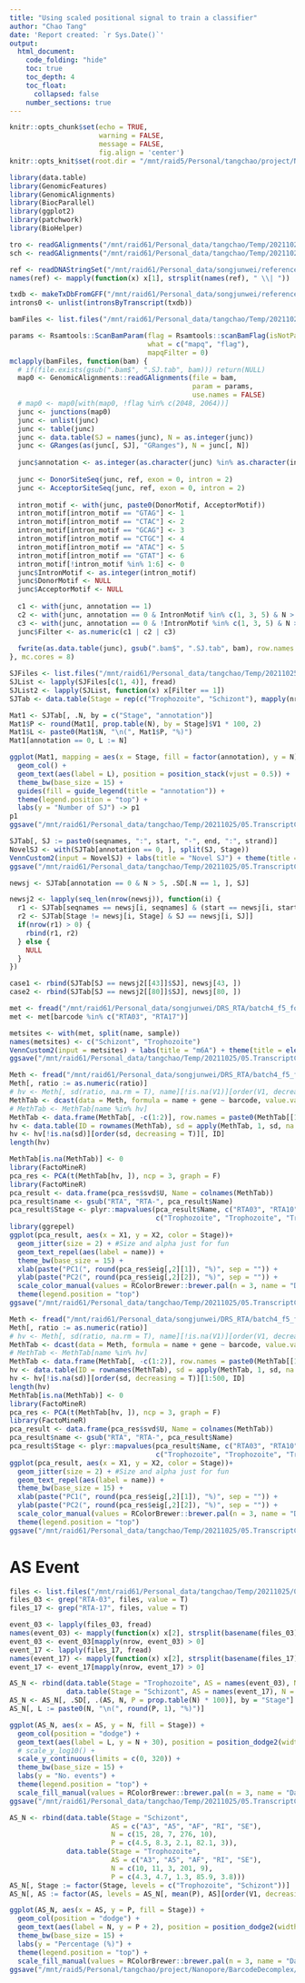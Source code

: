 ```yaml
---
title: "Using scaled positional signal to train a classifier"
author: "Chao Tang"
date: 'Report created: `r Sys.Date()`'
output: 
  html_document: 
    code_folding: "hide"
    toc: true
    toc_depth: 4
    toc_float: 
      collapsed: false
    number_sections: true
---
```


```r
knitr::opts_chunk$set(echo = TRUE, 
                      warning = FALSE, 
                      message = FALSE, 
                      fig.align = 'center')
knitr::opts_knit$set(root.dir = "/mnt/raid5/Personal/tangchao/project/Nanopore/BarcodeDecomplex")
```

```r
library(data.table)
library(GenomicFeatures)
library(GenomicAlignments)
library(BiocParallel)
library(ggplot2)
library(patchwork)
library(BioHelper)
```

```r
tro <- readGAlignments("/mnt/raid61/Personal_data/tangchao/Temp/20211025/05.TranscriptClean/RTA-03.minimap2genome.bam")
sch <- readGAlignments("/mnt/raid61/Personal_data/tangchao/Temp/20211025/05.TranscriptClean/RTA-17.minimap2genome.bam")
```

```r
ref <- readDNAStringSet("/mnt/raid61/Personal_data/songjunwei/reference/plasmoDB/fa/PlasmoDB-53_PbergheiANKA_Genome.fasta")
names(ref) <- mapply(function(x) x[1], strsplit(names(ref), " \\| "))
```

```r
txdb <- makeTxDbFromGFF("/mnt/raid61/Personal_data/songjunwei/reference/plasmoDB/gff/PlasmoDB-53_PbergheiANKA.gff")
introns0 <- unlist(intronsByTranscript(txdb))
```

```r
bamFiles <- list.files("/mnt/raid61/Personal_data/tangchao/Temp/20211025/05.TranscriptClean/", "bam$", full.names = TRUE)
```

```r
params <- Rsamtools::ScanBamParam(flag = Rsamtools::scanBamFlag(isNotPassingQualityControls = FALSE), 
                                  what = c("mapq", "flag"), 
                                  mapqFilter = 0)
mclapply(bamFiles, function(bam) {
  # if(file.exists(gsub(".bam$", ".SJ.tab", bam))) return(NULL)
  map0 <- GenomicAlignments::readGAlignments(file = bam, 
                                             param = params, 
                                             use.names = FALSE)
  # map0 <- map0[with(map0, !flag %in% c(2048, 2064))]
  junc <- junctions(map0)
  junc <- unlist(junc)
  junc <- table(junc)
  junc <- data.table(SJ = names(junc), N = as.integer(junc))
  junc <- GRanges(as(junc[, SJ], "GRanges"), N = junc[, N])
  
  junc$annotation <- as.integer(as.character(junc) %in% as.character(introns0))
  
  junc <- DonorSiteSeq(junc, ref, exon = 0, intron = 2)
  junc <- AcceptorSiteSeq(junc, ref, exon = 0, intron = 2)
  
  intron_motif <- with(junc, paste0(DonorMotif, AcceptorMotif))
  intron_motif[intron_motif == "GTAG"] <- 1
  intron_motif[intron_motif == "CTAC"] <- 2
  intron_motif[intron_motif == "GCAG"] <- 3
  intron_motif[intron_motif == "CTGC"] <- 4
  intron_motif[intron_motif == "ATAC"] <- 5
  intron_motif[intron_motif == "GTAT"] <- 6
  intron_motif[!intron_motif %in% 1:6] <- 0
  junc$IntronMotif <- as.integer(intron_motif)
  junc$DonorMotif <- NULL
  junc$AcceptorMotif <- NULL
  
  c1 <- with(junc, annotation == 1)
  c2 <- with(junc, annotation == 0 & IntronMotif %in% c(1, 3, 5) & N > 1)
  c3 <- with(junc, annotation == 0 & !IntronMotif %in% c(1, 3, 5) & N > 10)
  junc$Filter <- as.numeric(c1 | c2 | c3)
  
  fwrite(as.data.table(junc), gsub(".bam$", ".SJ.tab", bam), row.names = F, quote = F, sep = "\t")
}, mc.cores = 8)
```

```r
SJFiles <- list.files("/mnt/raid61/Personal_data/tangchao/Temp/20211025/05.TranscriptClean/", ".SJ.tab$", full.names = TRUE)
SJList <- lapply(SJFiles[c(1, 4)], fread)
SJList2 <- lapply(SJList, function(x) x[Filter == 1])
SJTab <- data.table(Stage = rep(c("Trophozoite", "Schizont"), mapply(nrow, SJList2)), do.call(rbind, SJList2))
```

```r
Mat1 <- SJTab[, .N, by = c("Stage", "annotation")]
Mat1$P <- round(Mat1[, prop.table(N), by = Stage]$V1 * 100, 2)
Mat1$L <- paste0(Mat1$N, "\n(", Mat1$P, "%)")
Mat1[annotation == 0, L := N]

ggplot(Mat1, mapping = aes(x = Stage, fill = factor(annotation), y = N)) + 
  geom_col() +
  geom_text(aes(label = L), position = position_stack(vjust = 0.5)) + 
  theme_bw(base_size = 15) + 
  guides(fill = guide_legend(title = "annotation")) + 
  theme(legend.position = "top") + 
  labs(y = "Number of SJ") -> p1
p1
ggsave("/mnt/raid61/Personal_data/tangchao/Temp/20211025/05.TranscriptClean/m6A_AS/No.SJ.pdf", width = 3, height = 4)
```


```r
SJTab[, SJ := paste0(seqnames, ":", start, "-", end, ":", strand)]
NovelSJ <- with(SJTab[annotation == 0, ], split(SJ, Stage))
VennCustom2(input = NovelSJ) + labs(title = "Novel SJ") + theme(title = element_text(size = 16))
ggsave("/mnt/raid61/Personal_data/tangchao/Temp/20211025/05.TranscriptClean/m6A_AS/Novel.SJ.pdf", width = 4, height = 4)
```

```r
newsj <- SJTab[annotation == 0 & N > 5, .SD[.N == 1, ], SJ]

newsj2 <- lapply(seq_len(nrow(newsj)), function(i) {
  r1 <- SJTab[seqnames == newsj[i, seqnames] & (start == newsj[i, start] | end == newsj[i, end]) & Stage != newsj[i, Stage] & annotation == 1]
  r2 <- SJTab[Stage != newsj[i, Stage] & SJ == newsj[i, SJ]]
  if(nrow(r1) > 0) {
    rbind(r1, r2)
  } else {
    NULL
  }
})

```

```r
case1 <- rbind(SJTab[SJ == newsj2[[43]]$SJ], newsj[43, ])
case2 <- rbind(SJTab[SJ == newsj2[[80]]$SJ], newsj[80, ])
```

```r
met <- fread("/mnt/raid61/Personal_data/songjunwei/DRS_RTA/batch4_f5_fq/barcodediff_res.csv")[, -1]
met <- met[barcode %in% c("RTA03", "RTA17")]
```

```r
metsites <- with(met, split(name, sample))
names(metsites) <- c("Schizont", "Trophozoite")
VennCustom2(input = metsites) + labs(title = "m6A") + theme(title = element_text(size = 16))
ggsave("/mnt/raid61/Personal_data/tangchao/Temp/20211025/05.TranscriptClean/m6A_AS/m6A.pdf", width = 5, height = 4)
```

```r
Meth <- fread("/mnt/raid61/Personal_data/songjunwei/DRS_RTA/batch4_f5_fq/barcodediff_res.csv")[, -1]
Meth[, ratio := as.numeric(ratio)]
# hv <- Meth[, sd(ratio, na.rm = T), name][!is.na(V1)][order(V1, decreasing = T)][1:50, name]
MethTab <- dcast(data = Meth, formula = name + gene ~ barcode, value.var = "ratio")
# MethTab <- MethTab[name %in% hv]
MethTab <- data.frame(MethTab[, -c(1:2)], row.names = paste0(MethTab[[1]], "_", MethTab[[2]]))
hv <- data.table(ID = rownames(MethTab), sd = apply(MethTab, 1, sd, na.rm = T))
hv <- hv[!is.na(sd)][order(sd, decreasing = T)][, ID]
length(hv)

MethTab[is.na(MethTab)] <- 0
library(FactoMineR)
pca_res <- PCA(t(MethTab[hv, ]), ncp = 3, graph = F)
library(FactoMineR)
pca_result <- data.frame(pca_res$svd$U, Name = colnames(MethTab))
pca_result$name <- gsub("RTA", "RTA-", pca_result$Name)
pca_result$Stage <- plyr::mapvalues(pca_result$Name, c("RTA03", "RTA10", "RTA16", "RTA17", "RTA24", "RTA32"), 
                                    c("Trophozoite", "Trophozoite", "Trophozoite", "Schizont", "Schizont", "Schizont"))
library(ggrepel)
ggplot(pca_result, aes(x = X1, y = X2, color = Stage))+
  geom_jitter(size = 2) + #Size and alpha just for fun
  geom_text_repel(aes(label = name)) + 
  theme_bw(base_size = 15) +
  xlab(paste("PC1(", round(pca_res$eig[,2][1]), "%)", sep = "")) +
  ylab(paste("PC2(", round(pca_res$eig[,2][2]), "%)", sep = "")) + 
  scale_color_manual(values = RColorBrewer::brewer.pal(n = 3, name = "Dark2")[1:2]) + 
  theme(legend.position = "top")
ggsave("/mnt/raid61/Personal_data/tangchao/Temp/20211025/05.TranscriptClean/m6A_AS/m6A_PCA.pdf", width = 4.2, height = 4.2)
```

```r
Meth <- fread("/mnt/raid61/Personal_data/songjunwei/DRS_RTA/batch4_f5_fq/barcodediff_res.csv")[, -1]
Meth[, ratio := as.numeric(ratio)]
# hv <- Meth[, sd(ratio, na.rm = T), name][!is.na(V1)][order(V1, decreasing = T)][1:50, name]
MethTab <- dcast(data = Meth, formula = name + gene ~ barcode, value.var = "ratio")
# MethTab <- MethTab[name %in% hv]
MethTab <- data.frame(MethTab[, -c(1:2)], row.names = paste0(MethTab[[1]], "_", MethTab[[2]]))
hv <- data.table(ID = rownames(MethTab), sd = apply(MethTab, 1, sd, na.rm = T))
hv <- hv[!is.na(sd)][order(sd, decreasing = T)][1:500, ID]
length(hv)
MethTab[is.na(MethTab)] <- 0
library(FactoMineR)
pca_res <- PCA(t(MethTab[hv, ]), ncp = 3, graph = F)
library(FactoMineR)
pca_result <- data.frame(pca_res$svd$U, Name = colnames(MethTab))
pca_result$name <- gsub("RTA", "RTA-", pca_result$Name)
pca_result$Stage <- plyr::mapvalues(pca_result$Name, c("RTA03", "RTA10", "RTA16", "RTA17", "RTA24", "RTA32"), 
                                    c("Trophozoite", "Trophozoite", "Trophozoite", "Schizont", "Schizont", "Schizont"))
ggplot(pca_result, aes(x = X1, y = X2, color = Stage))+
  geom_jitter(size = 2) + #Size and alpha just for fun
  geom_text_repel(aes(label = name)) +
  theme_bw(base_size = 15) +
  xlab(paste("PC1(", round(pca_res$eig[,2][1]), "%)", sep = "")) +
  ylab(paste("PC2(", round(pca_res$eig[,2][2]), "%)", sep = "")) + 
  scale_color_manual(values = RColorBrewer::brewer.pal(n = 3, name = "Dark2")[1:2]) + 
  theme(legend.position = "top")
ggsave("/mnt/raid61/Personal_data/tangchao/Temp/20211025/05.TranscriptClean/m6A_AS/m6A_PCA_top500.pdf", width = 4.2, height = 4.2)
```

# AS Event

```r
files <- list.files("/mnt/raid61/Personal_data/tangchao/Temp/20211025/05.TranscriptClean/suppa2", "ioe", full.names = T)
files_03 <- grep("RTA-03", files, value = T)
files_17 <- grep("RTA-17", files, value = T)
```

```r
event_03 <- lapply(files_03, fread)
names(event_03) <- mapply(function(x) x[2], strsplit(basename(files_03), "_"))
event_03 <- event_03[mapply(nrow, event_03) > 0]
event_17 <- lapply(files_17, fread)
names(event_17) <- mapply(function(x) x[2], strsplit(basename(files_17), "_"))
event_17 <- event_17[mapply(nrow, event_17) > 0]
```

```r
AS_N <- rbind(data.table(Stage = "Trophozoite", AS = names(event_03), N = mapply(nrow, event_03)), 
              data.table(Stage = "Schizont", AS = names(event_17), N = mapply(nrow, event_17)))
AS_N <- AS_N[, .SD[, .(AS, N, P = prop.table(N) * 100)], by = "Stage"]
AS_N[, L := paste0(N, "\n(", round(P, 1), "%)")]
```

```r
ggplot(AS_N, aes(x = AS, y = N, fill = Stage)) + 
  geom_col(position = "dodge") + 
  geom_text(aes(label = L, y = N + 30), position = position_dodge2(width = 0.9), size = 3) + 
  # scale_y_log10() + 
  scale_y_continuous(limits = c(0, 320)) +
  theme_bw(base_size = 15) + 
  labs(y = "No. events") + 
  theme(legend.position = "top") + 
  scale_fill_manual(values = RColorBrewer::brewer.pal(n = 3, name = "Dark2")[1:2])
ggsave("/mnt/raid61/Personal_data/tangchao/Temp/20211025/05.TranscriptClean/m6A_AS/AS_Event.pdf", width = 6, height = 4)
```


```r
AS_N <- rbind(data.table(Stage = "Schizont", 
                         AS = c("A3", "A5", "AF", "RI", "SE"),
                         N = c(15, 28, 7, 276, 10), 
                         P = c(4.5, 8.3, 2.1, 82.1, 3)), 
              data.table(Stage = "Trophozoite", 
                         AS = c("A3", "A5", "AF", "RI", "SE"),
                         N = c(10, 11, 3, 201, 9), 
                         P = c(4.3, 4.7, 1.3, 85.9, 3.8)))
AS_N[, Stage := factor(Stage, levels = c("Trophozoite", "Schizont"))]
AS_N[, AS := factor(AS, levels = AS_N[, mean(P), AS][order(V1, decreasing = T), AS])]
```

```r
ggplot(AS_N, aes(x = AS, y = P, fill = Stage)) + 
  geom_col(position = "dodge") + 
  geom_text(aes(label = N, y = P + 2), position = position_dodge2(width = 0.9), size = 3) + 
  theme_bw(base_size = 15) + 
  labs(y = "Percentage (%)") + 
  theme(legend.position = "top") + 
  scale_fill_manual(values = RColorBrewer::brewer.pal(n = 3, name = "Dark2")[2:1])
ggsave("/mnt/raid5/Personal/tangchao/project/Nanopore/BarcodeDecomplex/analysis/09.AlternativeSplicing/01.Plasmodium/20211025/AS_Event_V2.pdf", width = 6, height = 4)
```








